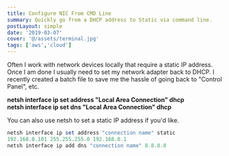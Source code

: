 ```yaml
---
title: Configure NIC From CMD Line
summary: Quickly go from a DHCP address to Static via command line.
postLayout: simple
date: '2019-03-07'
cover: '@/assets/terminal.jpg'
tags: ['aws','cloud']
---
```

Often I work with network devices locally that require a static IP address. Once I am done I usually need to set my network adapter back to DHCP. I recently created a batch file to save me the hassle of going back to "Control Panel", etc.

**netsh interface ip set address "Local Area Connection" dhcp  
netsh interface ip set dns "Local Area Connection" dhcp**

You can also use netsh to set a static IP address if you'd like.

```powershell
netsh interface ip set address "connection name" static 
192.168.0.101 255.255.255.0 192.168.0.1  
netsh interface ip add dns "connection name" 8.8.8.8
```